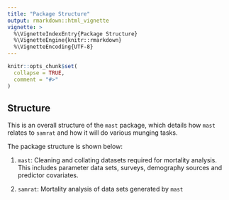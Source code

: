 ```yaml
---
title: "Package Structure"
output: rmarkdown::html_vignette
vignette: >
  %\VignetteIndexEntry{Package Structure}
  %\VignetteEngine{knitr::rmarkdown}
  %\VignetteEncoding{UTF-8}
---
```


```r
knitr::opts_chunk$set(
  collapse = TRUE,
  comment = "#>"
)
```

## Structure

This is an overall structure of the `mast` package, which details how `mast` 
relates to `samrat` and how it will do various munging tasks.

The package structure is shown below:

1. `mast`: Cleaning and collating datasets required for mortality analysis. This 
includes parameter data sets, surveys, demography sources and predictor
covariates. 

2. `samrat`: Mortality analysis of data sets generated by `mast`

